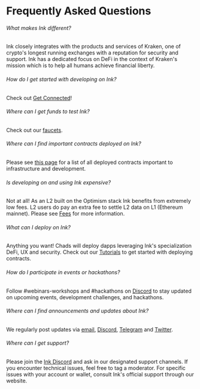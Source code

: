 # Frequently Asked Questions

###### What makes Ink different?
Ink closely integrates with the products and services of Kraken, one of crypto's longest running exchanges with a reputation for security and support. Ink has a dedicated focus on DeFi in the context of Kraken's mission which is to help all humans achieve financial liberty.

###### How do I get started with developing on Ink?
Check out [Get Connected](/quick-start/get-connected)!

###### Where can I get funds to test Ink? 
Check out our [faucets](/quick-start/faucets).

###### Where can I find important contracts deployed on Ink? 
Please see [this page](/build/useful-data/ink-contracts) for a list of all deployed contracts important to infrastructure and development.

###### Is developing on and using Ink expensive?
Not at all! As an L2 built on the Optimism stack Ink benefits from extremely low fees. L2 users do pay an extra fee to settle L2 data on L1 (Ethereum mainnet). Please see [Fees](/build/fees) for more information.

###### What can I deploy on Ink? 
Anything you want! Chads will deploy dapps leveraging Ink's specialization DeFi, UX and security. Check out our [Tutorials](/build/tutorials/verify-smart-contract) to get started with deploying contracts.

###### How do I participate in events or hackathons?
Follow ⁠#webinars-workshops and ⁠#hackathons on [Discord](https://discord.com/invite/inkonchain?utm_source=docs&utm_medium=faq) to stay updated on upcoming events, development challenges, and hackathons. 

###### Where can I find announcements and updates about Ink? 
We regularly post updates via [email](https://inkonchain.com/en-US), [Discord](https://discord.com/invite/inkonchain?utm_source=docs&utm_medium=faq), [Telegram](https://t.me/inkonchain) and [Twitter](https://x.com/inkonchain).

###### Where can I get support?
Please join the [Ink Discord](https://discord.com/invite/inkonchain?utm_source=docs&utm_medium=faq) and ask in our designated support channels. If you encounter technical issues, feel free to tag a moderator. For specific issues with your account or wallet, consult Ink's official support through our website.

